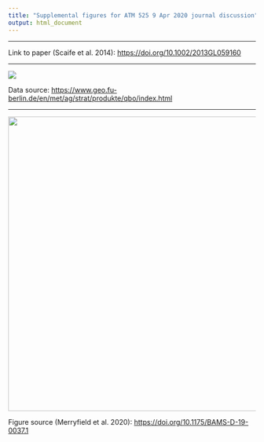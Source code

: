 ```yaml
---
title: "Supplemental figures for ATM 525 9 Apr 2020 journal discussion"
output: html_document
---
```

***
Link to paper (Scaife et al. 2014): <https://doi.org/10.1002/2013GL059160>{target="_blank"}

***
![](figures/qbo.svg)

Data source: <https://www.geo.fu-berlin.de/en/met/ag/strat/produkte/qbo/index.html>{target="_blank"}

***
![](figures/merryfield.png){width=600px}

Figure source (Merryfield et al. 2020): <https://doi.org/10.1175/BAMS-D-19-0037.1>{target="_blank"}